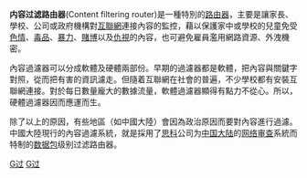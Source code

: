 {{Unreferenced|time=2019-03-30T11:40:37+00:00}}
'''内容过滤路由器'''(Content filtering router)是一種特別的[[路由器|路由器]]，主要是讓家長、學校、公司或政府機構對[[互聯網|互聯網]]連接內容的監控，藉以保護家中或學校的兒童免受[[色情|色情]]、[[毒品|毒品]]、[[暴力|暴力]]、[[賭博|賭博]]以及[[仇視|仇視]]的內容，也可避免雇員濫用網路資源、外洩機密。

內容過濾器可以分成軟體及硬體兩部份。早期的過濾器都是軟體，把內容與關鍵字對照，從而把有害的資訊濾走。但隨着互聯網在社會的普遍，不少學校都有安裝互聯網連接。對於每日數量龐大的數據流量，軟體過濾器顯得有點力不從心。所以，硬體過濾器因而應運而生。

除了以上的原因，有些地區（如中國大陸）會因為政治原因而要對內容進行過濾。中國大陸現行的內容過濾系統，就是採用了[[思科|思科]]公司为[[中国大陆|中国大陆]]的[[中国网络审查|网络审查]]系統而特制的[[数据包|数据包]]级别过滤路由器。

[[Category:互联网审查|G过]]
[[Category:路由器|G过]]